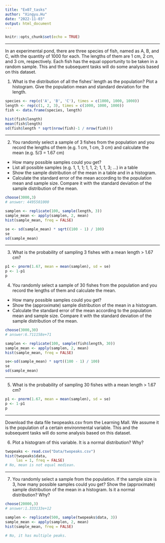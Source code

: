 ```yaml
---
title: "Ex07_tasks"
author: "Xingyu.Hu"
date: "2022-11-03"
output: html_document
---
```


```r
knitr::opts_chunk$set(echo = TRUE)
```

---

In an experimental pond, there are three species of fish, named as A, B, and C, with the quantity of 1000 for each. The lengths of them are 1 cm, 2 cm, and 3 cm, respectively. Each fish has the equal opportunity to be taken in a random sample. This and the subsequent tasks will do some analysis based on this dataset.

1. What is the distribution of all the fishes' length as the population? Plot a histogram. Give the population mean and standard deviation for the length.

```r
species <- rep(c('A', 'B', 'C'), times = c(1000, 1000, 1000))
length <- rep(c(1, 2, 3), times = c(1000, 1000, 1000))
fish <- data.frame(species, length)

hist(fish$length)
mean(fish$length)
sd(fish$length * sqrt(nrow(fish)-1 / nrow(fish)))
```

---

2. You randomly select a sample of 3 fishes from the population and you record the lengths of them (e.g. 1 cm, 1 cm, 3 cm) and calculate the mean (e.g. 5/3 = 1.67 cm)

- How many possible samples could you get?
- List all possible samples (e.g. 1, 1, 1; 1, 1, 2; 1, 1, 3; ...) in a table
- Show the sample distribution of the mean in a table and in a histogram.
- Calculate the standard error of the mean according to the population mean and sample size. Compare it with the standard deviation of the sample distribution of the mean.

```r
choose(3000,3)
# answer: 4495501000   

samplen <- replicate(100, sample(length, 3))
sample_mean <- apply(samplen, 2, mean)
hist(sample_mean, freq = FALSE)

se <- sd(sample_mean) * sqrt((100 - 1) / 100)
se
sd(sample_mean)
```

---

3. What is the probability of sampling 3 fishes with a mean length > 1.67 cm?

```r
p1 <- pnorm(1.67, mean = mean(samplen), sd = se)
p <- 1-p1
p
```

4. You randomly select a sample of 30 fishes from the population and you record the lengths of them and calculate the mean.

- How many possible samples could you get?
- Show the (approximate) sample distribution of the mean in a histogram.
- Calculate the standard error of the mean according to the population mean and sample size. Compare it with the standard deviation of the sample distribution of the mean.

```r
choose(3000,30)
# answer:6.711158e+71

samplen <- replicate(100, sample(fish$length, 30))
sample_mean <- apply(samplen, 2, mean)
hist(sample_mean, freq = FALSE)

se<-sd(sample_mean) * sqrt((100 - 1) / 100)
se
sd(sample_mean)
```

---

5. What is the probability of sampling 30 fishes with a mean length > 1.67 cm?

```r
p1 <- pnorm(1.67, mean = mean(samplen), sd = se)
p <- 1-p1
p
```

---

Download the data file twopeasks.csv from the Learning Mall. We assume it is the population of a certain environmental variable. This and the subsequent tasks will do some analysis based on this dataset.

6. Plot a histogram of this variable. It is a normal distribution? Why?

```r
twopeaks <- read.csv("Data/twopeaks.csv")
hist(twopeaks$data, 
     las = 1, freq = FALSE)
# No, mean is not equal mediean.
```

---

7. You randomly select a sample from the population. If the sample size is 3, how many possible samples could you get? Show the (approximate) sample distribution of the mean in a histogram. Is it a normal distribution? Why?

```r
choose(20000,3)
# answer:1.333133e+12

samplen <- replicate(500, sample(twopeaks$data, 3))
sample_mean <- apply(samplen, 2, mean)
hist(sample_mean, freq = FALSE)

# No, it has multiple peaks.
```

